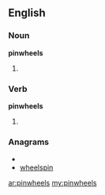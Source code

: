 ==English==

===Noun===
'''pinwheels'''

# {{plural of|[[pinwheel]]}}

===Verb===
'''pinwheels'''

# {{third-person singular of|[[pinwheel]]}}

===Anagrams===
* {{alphagram|eehilnpsw}}
* [[wheelspin#English|wheelspin]]

[[ar:pinwheels]]
[[my:pinwheels]]
